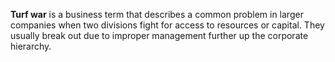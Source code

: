 '''Turf war''' is a business term that describes a common problem in larger companies when two divisions fight for access to resources or capital. They usually break out due to improper management further up the corporate hierarchy.

{{msg:stub}}